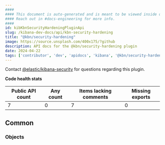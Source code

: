 ```yaml
---
####
#### This document is auto-generated and is meant to be viewed inside our experimental, new docs system.
#### Reach out in #docs-engineering for more info.
####
id: kibKbnSecurityHardeningPluginApi
slug: /kibana-dev-docs/api/kbn-security-hardening
title: "@kbn/security-hardening"
image: https://source.unsplash.com/400x175/?github
description: API docs for the @kbn/security-hardening plugin
date: 2024-04-22
tags: ['contributor', 'dev', 'apidocs', 'kibana', '@kbn/security-hardening']
---
```




Contact [@elastic/kibana-security](https://github.com/orgs/elastic/teams/kibana-security) for questions regarding this plugin.

**Code health stats**

| Public API count  | Any count | Items lacking comments | Missing exports |
|-------------------|-----------|------------------------|-----------------|
| 7 | 0 | 7 | 0 |

## Common

### Objects
<DocDefinitionList data={kbnSecurityHardeningObj.common.objects}/>


